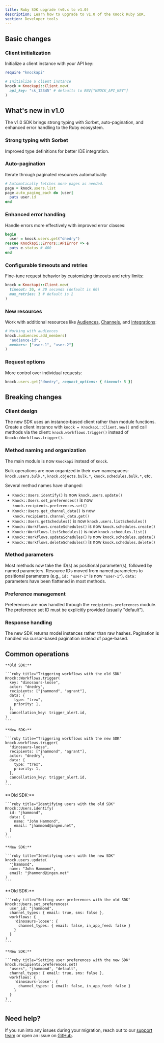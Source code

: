 ```yaml
---
title: Ruby SDK upgrade (v0.x to v1.0)
description: Learn how to upgrade to v1.0 of the Knock Ruby SDK.
section: Developer tools
---
```


## Basic changes

### Client initialization

Initialize a client instance with your API key:

```ruby title="Initializing the Knock client"
require "knockapi"

# Initialize a client instance
knock = Knockapi::Client.new(
  api_key: "sk_12345" # defaults to ENV["KNOCK_API_KEY"]
)
```

## What's new in v1.0

The v1.0 SDK brings strong typing with Sorbet, auto-pagination, and enhanced error handling to the Ruby ecosystem.

### Strong typing with Sorbet

Improved type definitions for better IDE integration.

### Auto-pagination

Iterate through paginated resources automatically:

```ruby title="Auto-pagination through user list"
# Automatically fetches more pages as needed.
page = knock.users.list
page.auto_paging_each do |user|
  puts user.id
end
```

### Enhanced error handling

Handle errors more effectively with improved error classes:

```ruby title="Handling API errors with specific classes"
begin
  user = knock.users.get("dnedry")
rescue Knockapi::Errors::APIError => e
  puts e.status # 400
end
```

### Configurable timeouts and retries

Fine-tune request behavior by customizing timeouts and retry limits:

```ruby title="Configuring timeouts and retries"
knock = Knockapi::Client.new(
  timeout: 20, # 20 seconds (default is 60)
  max_retries: 3 # default is 2
)
```

### New resources

Work with additional resources like [Audiences](/concepts/audiences), [Channels](http://localhost:3002/concepts/channels), and [Integrations](/integrations/sources/overview):

```ruby title="Working with audience resources"
# Working with audiences
knock.audiences.add_members(
  "audience-id",
  members: ["user-1", "user-2"]
)
```

### Request options

More control over individual requests:

```ruby title="Setting per-request options"
knock.users.get("dnedry", request_options: { timeout: 5 })
```

## Breaking changes

### Client design

The new SDK uses an instance-based client rather than module functions. Create a client instance with `knock = Knockapi::Client.new()` and call methods via the client: `knock.workflows.trigger()` instead of `Knock::Workflows.trigger()`.

### Method naming and organization

The main module is now `Knockapi` instead of `Knock`.

Bulk operations are now organized in their own namespaces: `knock.users.bulk.*`, `knock.objects.bulk.*`, `knock.schedules.bulk.*`, etc.

Several method names have changed:

- `Knock::Users.identify()` is now `knock.users.update()`
- `Knock::Users.set_preferences()` is now `knock.recipients.preferences.set()`
- `Knock::Users.get_channel_data()` is now `knock.recipients.channel_data.get()`
- `Knock::Users.getSchedules()` is now `knock.users.listSchedules()`
- `Knock::Workflows.createSchedules()` is now `knock.schedules.create()`
- `Knock::Workflows.listSchedules()` is now `knock.schedules.list()`
- `Knock::Workflows.updateSchedules()` is now `knock.schedules.update()`
- `Knock::Workflows.deleteSchedules()` is now `knock.schedules.delete()`

### Method parameters

Most methods now take the ID(s) as positional parameter(s), followed by named parameters. Resource IDs moved from named parameters to positional parameters (e.g., `id: "user-1"` is now `"user-1"`). `data:` parameters have been flattened in most methods.

### Preference management

Preferences are now handled through the `recipients.preferences` module. The preference set ID must be explicitly provided (usually "default").

### Response handling

The new SDK returns model instances rather than raw hashes. Pagination is handled via cursor-based pagination instead of page-based.

## Common operations

<AccordionGroup>
  <Accordion title="Triggering workflows">

    **Old SDK:**

    ```ruby title="Triggering workflows with the old SDK"
    Knock::Workflows.trigger(
      key: "dinosaurs-loose",
      actor: "dnedry",
      recipients: ["jhammond", "agrant"],
      data: {
        type: "trex",
        priority: 1,
      },
      cancellation_key: trigger_alert.id,
    )
    ```

    **New SDK:**

    ```ruby title="Triggering workflows with the new SDK"
    knock.workflows.trigger(
      "dinosaurs-loose",
      recipients: ["jhammond", "agrant"],
      actor: "dnedry",
      data: {
        type: "trex",
        priority: 1,
      },
      cancellation_key: trigger_alert.id,
    )
    ```

  </Accordion>

  <Accordion title="Identifying users">
    **Old SDK:**

    ```ruby title="Identifying users with the old SDK"
    Knock::Users.identify(
      id: "jhammond",
      data: {
        name: "John Hammond",
        email: "jhammond@ingen.net",
      }
    )
    ```

    **New SDK:**

    ```ruby title="Identifying users with the new SDK"
    knock.users.update(
      "jhammond",
      name: "John Hammond",
      email: "jhammond@ingen.net"
    )
    ```

  </Accordion>
  <Accordion title="Working with preferences">
    **Old SDK:**

    ```ruby title="Setting user preferences with the old SDK"
    Knock::Users.set_preferences(
      user_id: "jhammond",
      channel_types: { email: true, sms: false },
      workflows: {
        'dinosaurs-loose': {
          channel_types: { email: false, in_app_feed: false }
        }
      }
    )
    ```

    **New SDK:**

    ```ruby title="Setting user preferences with the new SDK"
    knock.recipients.preferences.set(
      "users", "jhammond", "default",
      channel_types: { email: true, sms: false },
      workflows: {
        'dinosaurs-loose': {
          channel_types: { email: false, in_app_feed: false }
        }
      }
    )
    ```

  </Accordion>
</AccordionGroup>

## Need help?

If you run into any issues during your migration, reach out to our [support team](mailto:support@knock.app) or open an issue on [GitHub](https://github.com/knocklabs/knock-ruby/issues).
